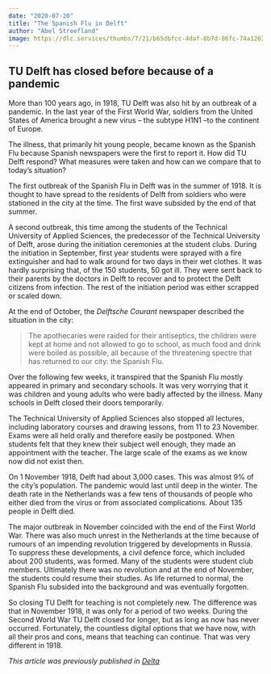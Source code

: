 ```yaml
---
date: "2020-07-20"
title: "The Spanish Flu in Delft"
author: "Abel Streefland"
image: https://dlc.services/thumbs/7/21/b65dbfcc-4daf-0b7d-86fc-74a126248b03/full/full/0/default.jpg
---
```


## TU Delft has closed before because of a pandemic

More than 100 years ago, in 1918, TU Delft was also hit by an outbreak of a pandemic. In the last year of the First World War, soldiers from the United States of America brought a new virus – the subtype H1N1 –to the continent of Europe.

The illness, that primarily hit young people, became known as the Spanish Flu because Spanish newspapers were the first to report it. How did TU Delft respond? What measures were taken and how can we compare that to today’s situation?

The first outbreak of the Spanish Flu in Delft was in the summer of 1918. It is thought to have spread to the residents of Delft from soldiers who were stationed in the city at the time. The first wave subsided by the end of that summer.

A second outbreak, this time among the students of the Technical University of Applied Sciences, the predecessor of the Technical University of Delft, arose during the initiation ceremonies at the student clubs. During the initiation in September, first year students were sprayed with a fire extinguisher and had to walk around for two days in their wet clothes. It was hardly surprising that, of the 150 students, 50 got ill. They were sent back to their parents by the doctors in Delft to recover and to protect the Delft citizens from infection. The rest of the initiation period was either scrapped or scaled down.

<Illustration source="6071d882-4b32-e1d1-cdd7-36b01dacc77e.json"></Illustration>

At the end of October, the *Delftsche Courant* newspaper described the situation in the city:

> The apothecaries were raided for their antiseptics, the children were kept at home and not allowed to go to school, as much food and drink were boiled as possible, all because of the threatening spectre that has returned to our city: the Spanish Flu.

Over the following few weeks, it transpired that the Spanish Flu mostly appeared in primary and secondary schools. It was very worrying that it was children and young adults who were badly affected by the illness. Many schools in Delft closed their doors temporarily.

The Technical University of Applied Sciences also stopped all lectures, including laboratory courses and drawing lessons, from 11 to 23 November. Exams were all held orally and therefore easily be postponed. When students felt that they knew their subject well enough, they made an appointment with the teacher. The large scale of the exams as we know now did not exist then.

<Illustration source="852d1dcb-9b49-89ac-b1bb-0cd8b6f1eac5.json"></Illustration>

On 1 November 1918, Delft had about 3,000 cases. This was almost 9% of the city’s population. The pandemic would last until deep in the winter. The death rate in the Netherlands was a few tens of thousands of people who either died from the virus or from associated complications. About 135 people in Delft died.

The major outbreak in November coincided with the end of the First World War. There was also much unrest in the Netherlands at the time because of rumours of an impending revolution triggered by developments in Russia. To suppress these developments, a civil defence force, which included about 200 students, was formed. Many of the students were student club members. Ultimately there was no revolution and at the end of November, the students could resume their studies. As life returned to normal, the Spanish Flu subsided into the background and was eventually forgotten.

So closing TU Delft for teaching is not completely new. The difference was that in November 1918, it was only for a period of two weeks. During the Second World War TU Delft closed for longer, but as long as now has never occurred. Fortunately, the countless digital options that we have now, with all their pros and cons, means that teaching can continue. That was very different in 1918.

*This article was previously published in [Delta](https://www.delta.tudelft.nl/article/tu-delft-has-closed-because-pandemic)*
